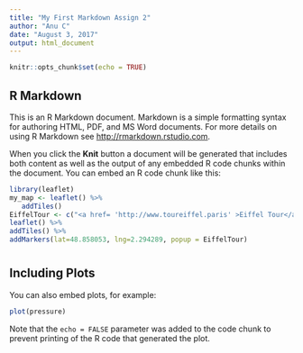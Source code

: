 ```yaml
---
title: "My First Markdown Assign 2"
author: "Anu C"
date: "August 3, 2017"
output: html_document
---
```


```r
knitr::opts_chunk$set(echo = TRUE)
```

## R Markdown

This is an R Markdown document. Markdown is a simple formatting syntax for authoring HTML, PDF, and MS Word documents. For more details on using R Markdown see <http://rmarkdown.rstudio.com>.

When you click the **Knit** button a document will be generated that includes both content as well as the output of any embedded R code chunks within the document. You can embed an R code chunk like this:

```r
library(leaflet)
my_map <- leaflet() %>%
   addTiles()
EiffelTour <- c("<a href= 'http://www.toureiffel.paris' >Eiffel Tour</a>")
leaflet() %>%
addTiles() %>%
addMarkers(lat=48.858053, lng=2.294289, popup = EiffelTour)
```
#

## Including Plots

You can also embed plots, for example:

```r
plot(pressure)
```

Note that the `echo = FALSE` parameter was added to the code chunk to prevent printing of the R code that generated the plot.
